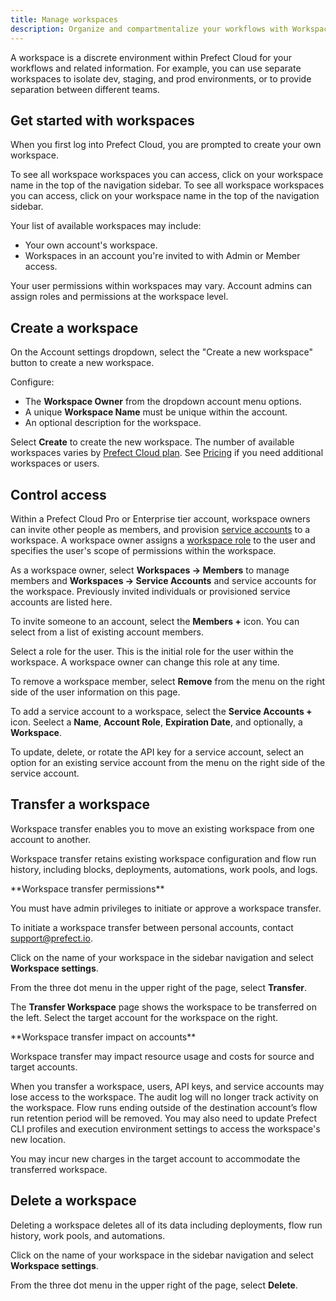 ```yaml
---
title: Manage workspaces
description: Organize and compartmentalize your workflows with Workspaces.
---
```


A workspace is a discrete environment within Prefect Cloud for your workflows and related information. 
For example, you can use separate workspaces to isolate dev, staging, and prod environments, or to provide separation between different teams.

## Get started with workspaces

When you first log into Prefect Cloud, you are prompted to create your own workspace. 

To see all workspace workspaces you can access, click on your workspace name in the top of the navigation sidebar.
To see all workspace workspaces you can access, click on your workspace name in the top of the navigation sidebar.

Your list of available workspaces may include:

*   Your own account's workspace.
*   Workspaces in an account you're invited to with Admin or Member access.

Your user permissions within workspaces may vary. Account admins can assign roles and permissions at the workspace level.

## Create a workspace

On the Account settings dropdown, select the "Create a new workspace" button to create a new workspace.

Configure:

*   The **Workspace Owner** from the dropdown account menu options.
*   A unique **Workspace Name** must be unique within the account.
*   An optional description for the workspace.

Select **Create** to create the new workspace. The number of available workspaces varies by [Prefect Cloud plan](https://www.prefect.io/pricing/). 
See [Pricing](https://www.prefect.io/pricing/) if you need additional workspaces or users.

## Control access 

Within a Prefect Cloud Pro or Enterprise tier account, workspace owners can invite other people as members, and provision [service accounts](https://docs.prefect.io/ui/service-accounts/) to a workspace. 
A workspace owner assigns a [workspace role](https://docs.prefect.io/ui/roles/) to the user and specifies the user's scope of permissions within the workspace.

As a workspace owner, select **Workspaces -> Members** to manage members and **Workspaces -> Service Accounts** and service accounts for the workspace.
Previously invited individuals or provisioned service accounts are listed here.

To invite someone to an account, select the **Members +** icon. You can select from a list of existing account members.

Select a role for the user. This is the initial role for the user within the workspace.
A workspace owner can change this role at any time.

To remove a workspace member, select **Remove** from the menu on the right side of the user information on this page.

To add a service account to a workspace, select the **Service Accounts +** icon. 
Seelect a **Name**, **Account Role**, **Expiration Date**, and optionally, a **Workspace**. 

To update, delete, or rotate the API key for a service account, select an option for an existing service account from the menu on the right side of the service account.

## Transfer a workspace

Workspace transfer enables you to move an existing workspace from one account to another.

Workspace transfer retains existing workspace configuration and flow run history, including blocks, deployments, automations, work pools, and logs.

<Note>
**Workspace transfer permissions**

You must have admin privileges to initiate or approve a workspace transfer.

To initiate a workspace transfer between personal accounts, contact [support@prefect.io](mailto:support@prefect.io).
</Note>

Click on the name of your workspace in the sidebar navigation and select **Workspace settings**.

From the three dot menu in the upper right of the page, select **Transfer**.

The **Transfer Workspace** page shows the workspace to be transferred on the left. 
Select the target account for the workspace on the right.

<Tip>
**Workspace transfer impact on accounts**

Workspace transfer may impact resource usage and costs for source and target accounts.

When you transfer a workspace, users, API keys, and service accounts may lose access to the workspace. 
The audit log will no longer track activity on the workspace. 
Flow runs ending outside of the destination account’s flow run retention period will be removed. 
You may also need to update Prefect CLI profiles and execution environment settings to access the workspace's new location.

You may incur new charges in the target account to accommodate the transferred workspace.
</Tip>

## Delete a workspace

Deleting a workspace deletes all of its data including deployments, flow run history, work pools, and automations.

Click on the name of your workspace in the sidebar navigation and select **Workspace settings**.

From the three dot menu in the upper right of the page, select **Delete**.